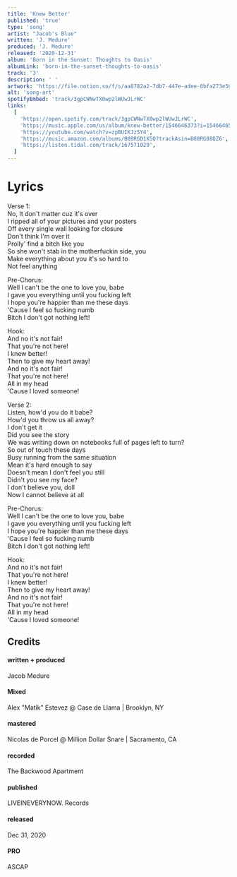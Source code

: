 ```yaml
---
title: 'Knew Better'
published: 'true'
type: 'song'
artist: "Jacob's Blue"
written: 'J. Medure'
produced: 'J. Medure'
released: '2020-12-31'
album: 'Born in the Sunset: Thoughts to Oasis'
albumLink: 'born-in-the-sunset-thoughts-to-oasis'
track: '3'
description: ' '
artwork: 'https://file.notion.so/f/s/aa8782a2-7db7-447e-adee-8bfa273e5607/BITSCover1-scaled_(1).jpeg?id=8e18b7a8-a3d1-4371-b3c5-ee544cf9567c&table=block&spaceId=2afffdaa-a1f9-48fc-8af5-a4f4e2aaefbf&expirationTimestamp=1684092207684&signature=IsytBC8rHIB_sPF9O9B25QotIWv1tXoqgEvVKhMEens&downloadName=BITSCover1-scaled+%281%29.jpeg'
alt: 'song-art'
spotifyEmbed: 'track/3gpCWNwTX0wp2lWUwJLrWC'
links:
  [
    'https://open.spotify.com/track/3gpCWNwTX0wp2lWUwJLrWC',
    'https://music.apple.com/us/album/knew-better/1546646373?i=1546646559&app=music',
    'https://youtube.com/watch?v=zpBUIKJzSY4',
    'https://music.amazon.com/albums/B08RGD1X5Q?trackAsin=B08RG88QZ6',
    'https://listen.tidal.com/track/167571029',
  ]
---
```


# Lyrics

Verse 1:  
No, It don't matter cuz it's over  
I ripped all of your pictures and your posters  
Off every single wall looking for closure  
Don't think I'm over it  
Prolly' find a bitch like you  
So she won't stab in the motherfuckin side, you  
Make everything about you it's so hard to  
Not feel anything

Pre-Chorus:  
Well I can't be the one to love you, babe  
I gave you everything until you fucking left  
I hope you're happier than me these days  
'Cause I feel so fucking numb  
Bitch I don't got nothing left!

Hook:  
And no it's not fair!  
That you're not here!  
I knew better!  
Then to give my heart away!  
And no it's not fair!  
That you're not here!  
All in my head  
'Cause I loved someone!

Verse 2:  
Listen, how'd you do it babe?  
How'd you throw us all away?  
I don't get it  
Did you see the story  
We was writing down on notebooks full of pages left to turn?  
So out of touch these days  
Busy running from the same situation  
Mean it's hard enough to say  
Doesn't mean I don't feel you still  
Didn't you see my face?  
I don't believe you, doll  
Now I cannot believe at all

Pre-Chorus:  
Well I can't be the one to love you, babe  
I gave you everything until you fucking left  
I hope you're happier than me these days  
'Cause I feel so fucking numb  
Bitch I don't got nothing left!

Hook:  
And no it's not fair!  
That you're not here!  
I knew better!  
Then to give my heart away!  
And no it's not fair!  
That you're not here!  
All in my head  
'Cause I loved someone!

## Credits

<div className="album-credits flex-col w-full not-prose justify-start">
  <div className="credit flex-auto flex-grow">
    <h4>written + produced</h4>
    <p>Jacob Medure</p>
  </div>
  <div className="credit flex-auto flex-grow">
    <h4>Mixed</h4>
    <p>Alex "Matik" Estevez @ Case de Llama | Brooklyn, NY</p>
  </div>
  <div className="credit flex-auto flex-grow">
    <h4>mastered</h4>
    <p>Nicolas de Porcel @ Million Dollar Snare | Sacramento, CA</p>
  </div>
  <div className="credit flex-auto flex-grow">
    <h4>recorded</h4>
    <p>The Backwood Apartment</p>
  </div>
  <div className="credit flex-auto flex-grow">
    <h4>published</h4>
    <p>LIVEINEVERYNOW. Records</p>
  </div>
  <div className="credit flex-auto flex-grow">
    <h4>released</h4>
    <p>Dec 31, 2020</p>
  </div>
  <div className="credit flex-auto flex-grow">
    <h4>PRO</h4>
    <p>ASCAP</p>
  </div>
</div>
